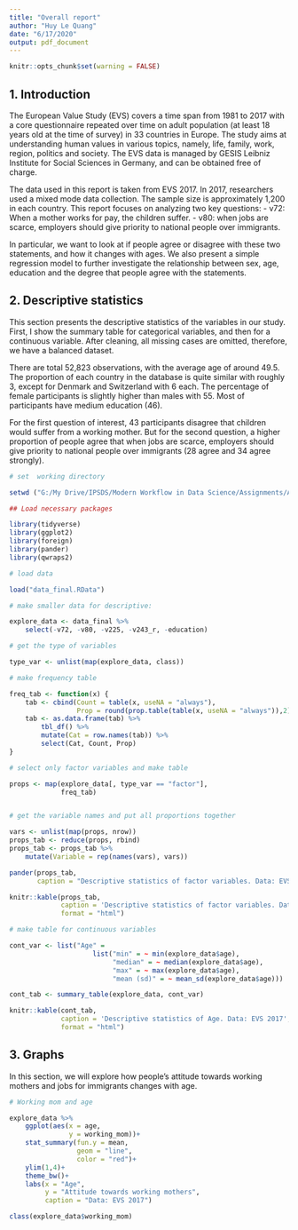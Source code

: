 ```yaml
---
title: "Overall report"
author: "Huy Le Quang"
date: "6/17/2020"
output: pdf_document
---
```


```r
knitr::opts_chunk$set(warning = FALSE)
```

## 1. Introduction

The European Value Study (EVS) covers a time span from 1981 to 2017 with a core questionnaire repeated over time on adult population (at least 18 years old at the time of survey) in 33 countries in Europe. The study aims at understanding human values in various topics, namely, life, family, work, region, politics and society. The EVS data is managed by GESIS Leibniz Institute for Social Sciences in Germany, and can be obtained free of charge.

The data used in this report is taken from EVS 2017. In 2017, researchers used a mixed mode data collection. The sample size is approximately 1,200 in each country. This report focuses on analyzing two key questions: 
- v72: When a mother works for pay, the children suffer.
- v80: when jobs are scarce, employers should give priority to national people over immigrants.

In particular, we want to look at if people agree or disagree with these two statements, and how it changes with ages. We also present a simple regression model to further investigate the relationship between sex, age, education and the degree that people agree with the statements. 

## 2. Descriptive statistics

This section presents the descriptive statistics of the variables in our study. First, I show the summary table for categorical variables, and then for a continuous variable. After cleaning, all missing cases are omitted, therefore, we have a balanced dataset. 

There are total 52,823 observations, with the average age of around 49.5. The proportion of each country in the database is quite similar with roughly 3$%$, except for Denmark and Switzerland with 6$%$ each. The percentage of female participants is slightly higher than males with 55$%$. Most of participants have medium education (46$%$).

For the first question of interest, 43$%$ participants disagree that children would suffer from a working mother. But for the second question, a higher proportion of people agree that when jobs are scarce, employers should give priority to national people over immigrants (28$%$ agree and 34$%$ agree strongly).

```r

# set  working directory

setwd ("G:/My Drive/IPSDS/Modern Workflow in Data Science/Assignments/Assignment-2/")

## Load necessary packages

library(tidyverse)
library(ggplot2)
library(foreign)
library(pander)
library(qwraps2)

# load data

load("data_final.RData")

# make smaller data for descriptive:

explore_data <- data_final %>% 
    select(-v72, -v80, -v225, -v243_r, -education)

# get the type of variables

type_var <- unlist(map(explore_data, class))

# make frequency table

freq_tab <- function(x) {
    tab <- cbind(Count = table(x, useNA = "always"),
                 Prop = round(prop.table(table(x, useNA = "always")),2))
    tab <- as.data.frame(tab) %>% 
        tbl_df() %>% 
        mutate(Cat = row.names(tab)) %>% 
        select(Cat, Count, Prop)
}

# select only factor variables and make table

props <- map(explore_data[, type_var == "factor"],
             freq_tab)


# get the variable names and put all proportions together

vars <- unlist(map(props, nrow))
props_tab <- reduce(props, rbind)
props_tab <- props_tab %>% 
    mutate(Variable = rep(names(vars), vars))

pander(props_tab, 
       caption = "Descriptive statistics of factor variables. Data: EVS 2017")

knitr::kable(props_tab, 
             caption = 'Descriptive statistics of factor variables. Data: EVS 2017',
             format = "html")

# make table for continuous variables

cont_var <- list("Age" = 
                     list("min" = ~ min(explore_data$age),
                          "median" = ~ median(explore_data$age),
                          "max" = ~ max(explore_data$age),
                          "mean (sd)" = ~ mean_sd(explore_data$age)))

cont_tab <- summary_table(explore_data, cont_var)

knitr::kable(cont_tab,
             caption = 'Descriptive statistics of Age. Data: EVS 2017',
             format = "html")

```
## 3. Graphs

In this section, we will explore how people's attitude towards working mothers and jobs for immigrants changes with age.


```r

# Working mom and age

explore_data %>% 
    ggplot(aes(x = age,
               y = working_mom))+
    stat_summary(fun.y = mean,
                 geom = "line",
                 color = "red")+
    ylim(1,4)+
    theme_bw()+
    labs(x = "Age",
         y = "Attitude towards working mothers",
         caption = "Data: EVS 2017")

class(explore_data$working_mom)

```

